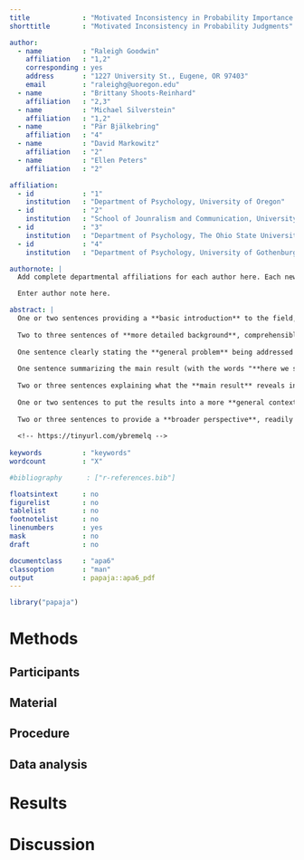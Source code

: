 ```yaml
---
title             : "Motivated Inconsistency in Probability Importance Judgments During COVID-19"
shorttitle        : "Motivated Inconsistency in Probability Judgments"

author: 
  - name          : "Raleigh Goodwin"
    affiliation   : "1,2"
    corresponding : yes
    address       : "1227 University St., Eugene, OR 97403"
    email         : "raleighg@uoregon.edu"
  - name          : "Brittany Shoots-Reinhard"
    affiliation   : "2,3"
  - name          : "Michael Silverstein"
    affiliation   : "1,2"
  - name          : "Pär Bjälkebring"
    affiliation   : "4"
  - name          : "David Markowitz"
    affiliation   : "2"
  - name          : "Ellen Peters"
    affiliation   : "2"

affiliation:
  - id            : "1"
    institution   : "Department of Psychology, University of Oregon"
  - id            : "2"
    institution   : "School of Jounralism and Communication, University of Oregon"
  - id            : "3"
    institution   : "Department of Psychology, The Ohio State University"
  - id            : "4"
    institution   : "Department of Psychology, University of Gothenburg"

authornote: |
  Add complete departmental affiliations for each author here. Each new line herein must be indented, like this line.

  Enter author note here.

abstract: |
  One or two sentences providing a **basic introduction** to the field,  comprehensible to a scientist in any discipline.
  
  Two to three sentences of **more detailed background**, comprehensible  to scientists in related disciplines.
  
  One sentence clearly stating the **general problem** being addressed by  this particular study.
  
  One sentence summarizing the main result (with the words "**here we show**" or their equivalent).
  
  Two or three sentences explaining what the **main result** reveals in direct comparison to what was thought to be the case previously, or how the  main result adds to previous knowledge.
  
  One or two sentences to put the results into a more **general context**.
  
  Two or three sentences to provide a **broader perspective**, readily comprehensible to a scientist in any discipline.
  
  <!-- https://tinyurl.com/ybremelq -->
  
keywords          : "keywords"
wordcount         : "X"

#bibliography      : ["r-references.bib"]

floatsintext      : no
figurelist        : no
tablelist         : no
footnotelist      : no
linenumbers       : yes
mask              : no
draft             : no

documentclass     : "apa6"
classoption       : "man"
output            : papaja::apa6_pdf
---
```


```r
library("papaja")
```


# Methods


## Participants

## Material

## Procedure

## Data analysis

# Results

# Discussion
